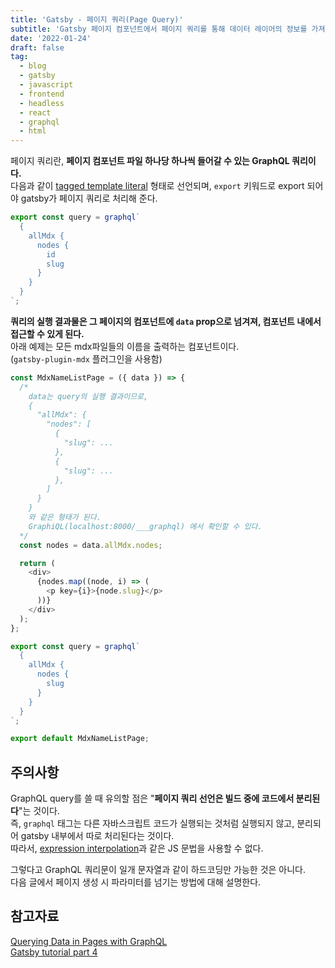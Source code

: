 ```yaml
---
title: 'Gatsby - 페이지 쿼리(Page Query)'
subtitle: 'Gatsby 페이지 컴포넌트에서 페이지 쿼리를 통해 데이터 레이어의 정보를 가져올 수 있다.'
date: '2022-01-24'
draft: false
tag:
  - blog
  - gatsby
  - javascript
  - frontend
  - headless
  - react
  - graphql
  - html
---
```


페이지 쿼리란, **페이지 컴포넌트 파일 하나당 하나씩 들어갈 수 있는 GraphQL 쿼리이다.**  
다음과 같이 [tagged template literal](https://developer.mozilla.org/en-US/docs/Web/JavaScript/Reference/Template_literals#tagged_templates) 형태로 선언되며, `export` 키워드로 export 되어야 gatsby가 페이지 쿼리로 처리해 준다.

```javascript
export const query = graphql`
  {
    allMdx {
      nodes {
        id
        slug
      }
    }
  }
`;
```

**쿼리의 실행 결과물은 그 페이지의 컴포넌트에 `data` prop으로 넘겨져, 컴포넌트 내에서 접근할 수 있게 된다.**  
아래 예제는 모든 mdx파일들의 이름을 출력하는 컴포넌트이다.  
(`gatsby-plugin-mdx` 플러그인을 사용함)

```javascript
const MdxNameListPage = ({ data }) => {
  /*
    data는 query의 실행 결과이므로, 
    {
      "allMdx": {
        "nodes": [
          {
            "slug": ...
          },
          {
            "slug": ...
          },
        ]
      }
    }
    와 같은 형태가 된다.
    GraphiQL(localhost:8000/___graphql) 에서 확인할 수 있다.
  */
  const nodes = data.allMdx.nodes;

  return (
    <div>
      {nodes.map((node, i) => (
        <p key={i}>{node.slug}</p>
      ))}
    </div>
  );
};

export const query = graphql`
  {
    allMdx {
      nodes {
        slug
      }
    }
  }
`;

export default MdxNameListPage;
```

## 주의사항

GraphQL query를 쓸 때 유의할 점은 "**페이지 쿼리 선언은 빌드 중에 코드에서 분리된다**"는 것이다.  
즉, `graphql` 태그는 다른 자바스크립트 코드가 실행되는 것처럼 실행되지 않고, 분리되어 gatsby 내부에서 따로 처리된다는 것이다.  
따라서, [expression interpolation](https://developer.mozilla.org/en-US/docs/Web/JavaScript/Reference/Template_literals#expression_interpolation)과 같은 JS 문법을 사용할 수 없다.

그렇다고 GraphQL 쿼리문이 일개 문자열과 같이 하드코딩만 가능한 것은 아니다.  
다음 글에서 페이지 생성 시 파라미터를 넘기는 방법에 대해 설명한다.

## 참고자료

[Querying Data in Pages with GraphQL](https://www.gatsbyjs.com/docs/how-to/querying-data/page-query/)  
[Gatsby tutorial part 4](https://www.gatsbyjs.com/docs/tutorial/part-4/)

